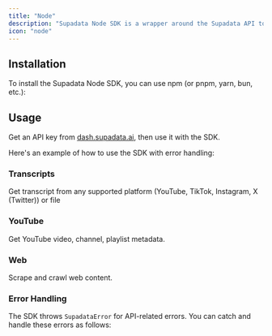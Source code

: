 ```yaml
---
title: "Node"
description: "Supadata Node SDK is a wrapper around the Supadata API to help you easily turn videos into transcripts and websites into markdown."
icon: "node"
---
```



## Installation

To install the Supadata Node SDK, you can use npm (or pnpm, yarn, bun, etc.):

<InstallationNode />

## Usage

Get an API key from [dash.supadata.ai](https://dash.supadata.ai), then use it with the SDK.

Here's an example of how to use the SDK with error handling:

<ScrapeAndCrawlExampleNode />

### Transcripts

Get transcript from any supported platform (YouTube, TikTok, Instagram, X (Twitter)) or file

<TranscriptNode />

### YouTube

Get YouTube video, channel, playlist metadata.

<YouTubeNode />

### Web

Scrape and crawl web content.

<WebNode />

### Error Handling

The SDK throws `SupadataError` for API-related errors. You can catch and handle these errors as follows:

<ErrorHandlingNode />
